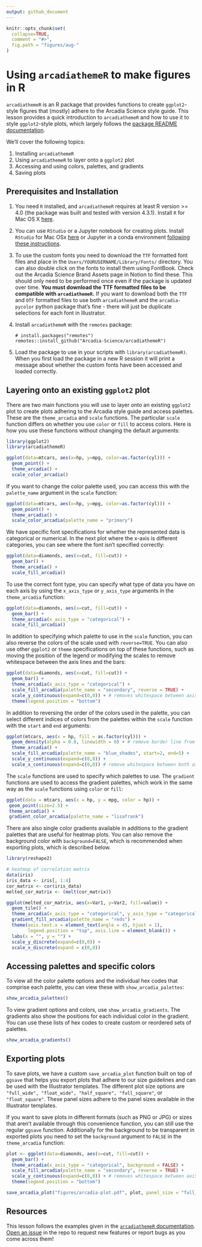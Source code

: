```yaml
---
output: github_document
---
```


```r
knitr::opts_chunk$set(
  collapse=TRUE,
  comment = "#>",
  fig.path = "figures/aug-"
)
```

# Using `arcadiathemeR` to make figures in R

`arcadiathemeR` is an R package that provides functions to create `ggplot2`-style figures that (mostly) adhere to the Arcadia Science style guide. This lesson provides a quick introduction to `arcadiathemeR` and how to use it to style `ggplot2`-style plots, which largely follows the [package README documentation](https://github.com/Arcadia-Science/arcadiathemeR?tab=readme-ov-file#arcadiathemer). 

We'll cover the following topics:

1. Installing `arcadiathemeR`
2. Using `arcadiathemeR` to layer onto a `ggplot2` plot
3. Accessing and using colors, palettes, and gradients
4. Saving plots

## Prerequisites and Installation
1. You need `R` installed, and `arcadiathemeR` requires at least R version >= 4.0 (the package was built and tested with version 4.3.1). Install `R` for Mac OS X [here](https://cran.r-project.org/bin/macosx/).
2. You can use `RStudio` or a Jupyter notebook for creating plots. Install `RStudio` for Mac OSx [here](https://posit.co/download/rstudio-desktop/) or Jupyter in a conda environment [following these instructions](https://training.arcadiascience.com/arcadia-users-group/20221024-jupyter-notebooks/lesson/#managing-jupyter-notebook-installations-with-conda).
3. To use the custom fonts you need to download the `TTF` formatted font files and place in the `Users/YOURUSERNAME/Library/Fonts/` directory. You can also double click on the fonts to install them using FontBook. Check out the Arcadia Science Brand Assets page in Notion to find these. This should only need to be performed once even if the package is updated over time. **You must download the TTF formatted files to be compatible with `arcadiathemeR`.** If you want to download both the `TTF` and `OTF` formatted files to use both `arcadiathemeR` and the `arcadia-pycolor` python package that's fine - there will just be duplicate selections for each font in Illustrator. 
4. Install `arcadiathemeR` with the `remotes` package:

    ```
    # install.packages("remotes")
    remotes::install_github("Arcadia-Science/arcadiathemeR")
    ```
5. Load the package to use in your scripts with `library(arcadiathemeR)`. When you first load the package in a new R session it will print a message about whether the custom fonts have been accessed and loaded correctly.

## Layering onto an existing `ggplot2` plot

There are two main functions you will use to layer onto an existing `ggplot2` plot to create plots adhering to the Arcadia style guide and access palettes. These are the `theme_arcadia` and `scale` functions. The particular `scale` function differs on whether you use `color` or `fill` to access colors. Here is how you use these functions without changing the default arguments:

```r
library(ggplot2)
library(arcadiathemeR)

ggplot(data=mtcars, aes(x=hp, y=mpg, color=as.factor(cyl))) +
  geom_point() +
  theme_arcadia() +
  scale_color_arcadia()
```

If you want to change the color palette used, you can access this with the `palette_name` argument in the `scale` function: 

```r
ggplot(data=mtcars, aes(x=hp, y=mpg, color=as.factor(cyl))) +
  geom_point() +
  theme_arcadia() +
  scale_color_arcadia(palette_name = "primary")
```

We have specific font specifications for whether the represented data is categorical or numerical. In the next plot where the x-axis is different categories, you can see where the font isn't specified correctly:
```r
ggplot(data=diamonds, aes(x=cut, fill=cut)) +
  geom_bar() +
  theme_arcadia() +
  scale_fill_arcadia()
```

To use the correct font type, you can specify what type of data you have on each axis by using the `x_axis_type` or `y_axis_type` arguments in the `theme_arcadia` function: 
```r
ggplot(data=diamonds, aes(x=cut, fill=cut)) +
  geom_bar() +
  theme_arcadia(x_axis_type = "categorical") +
  scale_fill_arcadia()
```

In addition to specifying which palette to use in the `scale` function, you can also reverse the colors of the scale used with `reverse=TRUE`. You can also use other `ggplot2` or `theme` specifications on top of these functions, such as moving the position of the legend or modifying the scales to remove whitespace between the axis lines and the bars:
```r
ggplot(data=diamonds, aes(x=cut, fill=cut)) +
  geom_bar() +
  theme_arcadia(x_axis_type = "categorical") +
  scale_fill_arcadia(palette_name = "secondary", reverse = TRUE) +
  scale_y_continuous(expand=c(0,0)) + # removes whitespace between axis and bars
  theme(legend.position = "bottom")
```

In addition to reversing the order of the colors used in the palette, you can select different indices of colors from the palettes within the `scale` function with the `start` and `end` arguments:
```r
ggplot(mtcars, aes(x = hp, fill = as.factor(cyl))) +
  geom_density(alpha = 0.8, linewidth = 0) + # remove border line from filled-in density plots
  theme_arcadia() +
  scale_fill_arcadia(palette_name = "blue_shades", start=2, end=5) +
  scale_y_continuous(expand=c(0,0)) +
  scale_x_continuous(expand=c(0,0)) # remove whitespace between both axes and the plot
```

The `scale` functions are used to specify which palettes to use. The `gradient` functions are used to access the gradient palettes, which work in the same way as the `scale` functions using `color` or `fill`:
```r
ggplot(data = mtcars, aes(x = hp, y = mpg, color = hp)) +
 geom_point(size=2.5) + 
 theme_arcadia() + 
 gradient_color_arcadia(palette_name = "lisafrank")
```

There are also single color gradients available in additions to the gradient palettes that are useful for heatmap plots. You can also remove the background color with `background=FALSE`, which is recommended when exporting plots, which is described below. 
```r
library(reshape2)

# heatmap of correlation matrix
data(iris)
iris_data <- iris[, 1:4]
cor_matrix <- cor(iris_data)
melted_cor_matrix <- (melt(cor_matrix))

ggplot(melted_cor_matrix, aes(x=Var1, y=Var2, fill=value)) +
  geom_tile() +
  theme_arcadia(x_axis_type = "categorical", y_axis_type = "categorical", background = FALSE) +
  gradient_fill_arcadia(palette_name = "reds") + 
  theme(axis.text.x = element_text(angle = 45, hjust = 1),
        legend.position = "top", axis.line = element_blank()) +
  labs(x = "", y = "") +
  scale_y_discrete(expand=c(0,0)) +
  scale_x_discrete(expand = c(0,0))
```

## Accessing palettes and specific colors
To view all the color palette options and the individual hex codes that comprise each palette, you can view these with `show_arcadia_palettes`:
```r
show_arcadia_palettes()
```

To view gradient options and colors, use `show_arcadia_gradients`. The gradients also show the positions for each individual color in the gradient. You can use these lists of hex codes to create custom or reordered sets of palettes.
```r
show_arcadia_gradients()
```

## Exporting plots
To save plots, we have a custom `save_arcadia_plot` function built on top of `ggsave` that helps you export plots that adhere to our size guidelines and can be used with the Illustrator templates. The different plot size options are `"full_wide", "float_wide", "half_square", "full_square"`, or `"float_square"`. These panel sizes adhere to the panel sizes available in the Illustrator templates. 

If you want to save plots in different formats (such as PNG or JPG) or sizes that aren't available through this convenience function, you can still use the regular `ggsave` function. Additionally for the background to be transparent in exported plots you need to set the `background` argument to `FALSE` in the `theme_arcadia` function:
```r
plot <- ggplot(data=diamonds, aes(x=cut, fill=cut)) +
  geom_bar() +
  theme_arcadia(x_axis_type = "categorical", background = FALSE) +
  scale_fill_arcadia(palette_name = "secondary", reverse = TRUE) +
  scale_y_continuous(expand=c(0,0)) + # removes whitespace between axis and bars
  theme(legend.position = "bottom")

save_arcadia_plot("figures/arcadia-plot.pdf", plot, panel_size = "full_square")
```

## Resources
This lesson follows the examples given in the [`arcadiathemeR` documentation](https://github.com/Arcadia-Science/arcadiathemeR/tree/main). [Open an issue](https://github.com/Arcadia-Science/arcadiathemeR/issues) in the repo to request new features or report bugs as you come across them!
